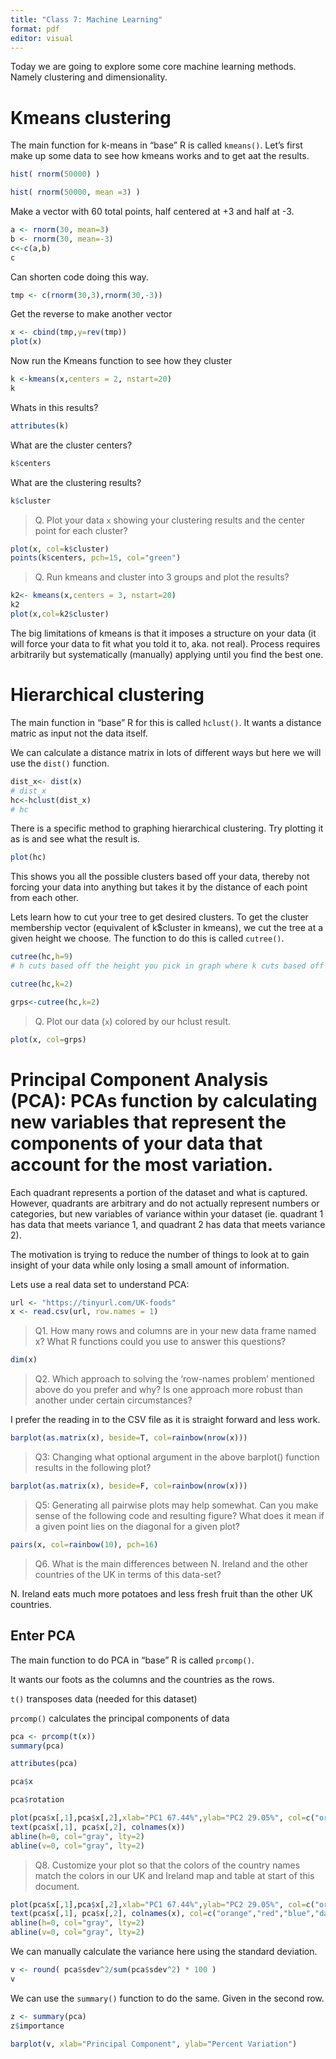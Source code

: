 ```yaml
---
title: "Class 7: Machine Learning"
format: pdf
editor: visual
---
```


Today we are going to explore some core machine learning methods. Namely clustering and dimensionality.

# Kmeans clustering

The main function for k-means in "base" R is called `kmeans()`. Let's first make up some data to see how kmeans works and to get aat the results.

```r
hist( rnorm(50000) )

hist( rnorm(50000, mean =3) )
```

Make a vector with 60 total points, half centered at +3 and half at -3.

```r
a <- rnorm(30, mean=3)
b <- rnorm(30, mean=-3)
c<-c(a,b)
c
```

Can shorten code doing this way.

```r
tmp <- c(rnorm(30,3),rnorm(30,-3))
```

Get the reverse to make another vector

```r
x <- cbind(tmp,y=rev(tmp))
plot(x)
```

Now run the Kmeans function to see how they cluster

```r
k <-kmeans(x,centers = 2, nstart=20)
k
```

Whats in this results?

```r
attributes(k)
```

What are the cluster centers?

```r
k$centers
```

What are the clustering results?

```r
k$cluster
```

> Q. Plot your data `x` showing your clustering results and the center point for each cluster?

```r
plot(x, col=k$cluster)
points(k$centers, pch=15, col="green")
```

> Q. Run kmeans and cluster into 3 groups and plot the results?

```r
k2<- kmeans(x,centers = 3, nstart=20)
k2
plot(x,col=k2$cluster)
```

The big limitations of kmeans is that it imposes a structure on your data (it will force your data to fit what you told it to, aka. not real). Process requires arbitrarily but systematically (manually) applying until you find the best one.

# Hierarchical clustering

The main function in "base" R for this is called `hclust()`. It wants a distance matric as input not the data itself.

We can calculate a distance matrix in lots of different ways but here we will use the `dist()` function.

```r
dist_x<- dist(x)
# dist_x
hc<-hclust(dist_x)
# hc
```

There is a specific method to graphing hierarchical clustering. Try plotting it as is and see what the result is.

```r
plot(hc)
```

This shows you all the possible clusters based off your data, thereby not forcing your data into anything but takes it by the distance of each point from each other.

Lets learn how to cut your tree to get desired clusters. To get the cluster membership vector (equivalent of k\$cluster in kmeans), we cut the tree at a given height we choose. The function to do this is called `cutree()`.

```r
cutree(hc,h=9) 
# h cuts based off the height you pick in graph where k cuts based off the cluster you want
```

```r
cutree(hc,k=2) 
```

```r
grps<-cutree(hc,k=2)
```

> Q. Plot our data (`x`) colored by our hclust result.

```r
plot(x, col=grps)
```

# Principal Component Analysis (PCA): PCAs function by calculating new variables that represent the components of your data that account for the most variation.

Each quadrant represents a portion of the dataset and what is captured. However, quadrants are arbitrary and do not actually represent numbers or categories, but new variables of variance within your dataset (ie. quadrant 1 has data that meets variance 1, and quadrant 2 has data that meets variance 2).

The motivation is trying to reduce the number of things to look at to gain insight of your data while only losing a small amount of information.

Lets use a real data set to understand PCA:

```r
url <- "https://tinyurl.com/UK-foods"
x <- read.csv(url, row.names = 1)
```

> Q1. How many rows and columns are in your new data frame named x? What R functions could you use to answer this questions?

```r
dim(x)
```

> Q2. Which approach to solving the ‘row-names problem’ mentioned above do you prefer and why? Is one approach more robust than another under certain circumstances?

I prefer the reading in to the CSV file as it is straight forward and less work.

```r
barplot(as.matrix(x), beside=T, col=rainbow(nrow(x)))
```

> Q3: Changing what optional argument in the above barplot() function results in the following plot?

```r
barplot(as.matrix(x), beside=F, col=rainbow(nrow(x)))
```

> Q5: Generating all pairwise plots may help somewhat. Can you make sense of the following code and resulting figure? What does it mean if a given point lies on the diagonal for a given plot?

```r
pairs(x, col=rainbow(10), pch=16) 
```

> Q6. What is the main differences between N. Ireland and the other countries of the UK in terms of this data-set?

N. Ireland eats much more potatoes and less fresh fruit than the other UK countries. 

## Enter PCA

The main function to do PCA in "base" R is called `prcomp()`.

It wants our foots as the columns and the countries as the rows.

`t()` transposes data (needed for this dataset)

`prcomp()` calculates the principal components of data

```r
pca <- prcomp(t(x))
summary(pca)
```

```r
attributes(pca)
```

```r
pca$x
```

```r
pca$rotation
```

```r
plot(pca$x[,1],pca$x[,2],xlab="PC1 67.44%",ylab="PC2 29.05%", col=c("orange","red","blue","darkgreen"),pch=15)
text(pca$x[,1], pca$x[,2], colnames(x))
abline(h=0, col="gray", lty=2)
abline(v=0, col="gray", lty=2)
```
> Q8. Customize your plot so that the colors of the country names match the colors in our UK and Ireland map and table at start of this document.

```r
plot(pca$x[,1],pca$x[,2],xlab="PC1 67.44%",ylab="PC2 29.05%", col=c("orange","red","blue","darkgreen"))
text(pca$x[,1], pca$x[,2], colnames(x), col=c("orange","red","blue","darkgreen"))
abline(h=0, col="gray", lty=2)
abline(v=0, col="gray", lty=2)
```
We can manually calculate the variance here using the standard deviation. 
```r
v <- round( pca$sdev^2/sum(pca$sdev^2) * 100 )
v
```
We can use the `summary()` function to do the same. Given in the second row. 
```r
z <- summary(pca)
z$importance
```
```r
barplot(v, xlab="Principal Component", ylab="Percent Variation")
```

